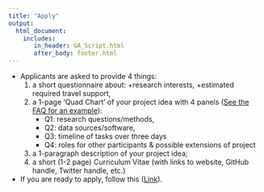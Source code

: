 ```yaml
---
title: "Apply"
output: 
  html_document:
    includes:
       in_header: GA_Script.html
       after_body: footer.html
---
```


* Applicants are asked to provide 4 things:
  1. a short questionnaire about:
      +research interests, 
      +estimated required travel support,
  2. a 1-page  ‘Quad Chart’ of your project idea with 4 panels ([See the FAQ for an example](https://copecomet.github.io/CoPe-COMET-FAQ.html)): 
      + Q1: research questions/methods, 
      + Q2: data sources/software, 
      + Q3: timeline of tasks over three days
      + Q4: roles for other participants & possible extensions of project
  3. a 1-paragraph description of your project idea; 
  4. a short (1-2 page) Curriculum Vitae (with links to website, GitHub handle, Twitter handle, etc.)

* If you are ready to apply, follow this ([Link](https://forms.gle/yt9tepgRMtmrjAC29)).


